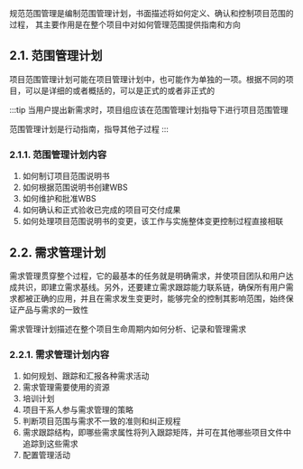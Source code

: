 规范范围管理是编制范围管理计划，书面描述将如何定义、确认和控制项目范围的过程， <Highlight>其主要作用是在整个项目中对如何管理范围提供指南和方向</Highlight> 

## 2.1. 范围管理计划
项目范围管理计划可能在项目管理计划中，也可能作为单独的一项。根据不同的项目，可以是详细的或者概括的，可以是正式的或者非正式的

:::tip
当用户提出新需求时，项目组应该在范围管理计划指导下进行项目范围管理

范围管理计划是行动指南，指导其他子过程
:::

### 2.1.1. 范围管理计划内容
1. 如何制订项目范围说明书
2. 如何根据范围说明书创建WBS
3. 如何维护和批准WBS
4. 如何确认和正式验收已完成的项目可交付成果
5. 如何处理项目范围说明书的变更，该工作与实施整体变更控制过程直接相联

## 2.2. 需求管理计划
需求管理贯穿整个过程，它的最基本的任务就是明确需求，并使项目团队和用户达成共识，即建立需求基线。另外，还要建立需求跟踪能力联系链，确保所有用户需求都被正确的应用，并且在需求发生变更时，能够完全的控制其影响范围，始终保证产品与需求的一致性

 <Highlight>需求管理计划描述在整个项目生命周期内如何分析、记录和管理需求</Highlight> 

### 2.2.1. 需求管理计划内容
1. 如何规划、跟踪和汇报各种需求活动
2. 需求管理需要使用的资源
3. 培训计划
4. 项目干系人参与需求管理的策略
5. 判断项目范围与需求不一致的准则和纠正规程
6. 需求跟踪结构，即哪些需求属性将列入跟踪矩阵，并可在其他哪些项目文件中追踪到这些需求
7. 配置管理活动
